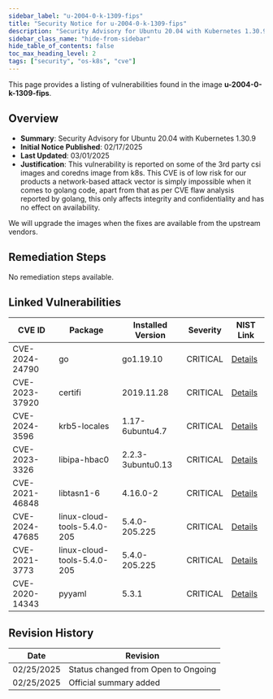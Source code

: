 ```yaml
---
sidebar_label: "u-2004-0-k-1309-fips"
title: "Security Notice for u-2004-0-k-1309-fips"
description: "Security Advisory for Ubuntu 20.04 with Kubernetes 1.30.9"
sidebar_class_name: "hide-from-sidebar"
hide_table_of_contents: false
toc_max_heading_level: 2
tags: ["security", "os-k8s", "cve"]
---
```


This page provides a listing of vulnerabilities found in the image **u-2004-0-k-1309-fips**.

## Overview

- **Summary**: Security Advisory for Ubuntu 20.04 with Kubernetes 1.30.9
- **Initial Notice Published**: 02/17/2025
- **Last Updated**: 03/01/2025
- **Justification**: This vulnerability is reported on some of the 3rd party csi images and coredns image from k8s. This
  CVE is of low risk for our products a network-based attack vector is simply impossible when it comes to golang code,
  apart from that as per CVE flaw analysis reported by golang, this only affects integrity and confidentiality and has
  no effect on availability.

We will upgrade the images when the fixes are available from the upstream vendors.

## Remediation Steps

No remediation steps available.

## Linked Vulnerabilities

<div class="auto-generated-table">

| CVE ID         | Package                     | Installed Version | Severity | NIST Link                                                  |
| -------------- | --------------------------- | ----------------- | -------- | ---------------------------------------------------------- |
| CVE-2024-24790 | go                          | go1.19.10         | CRITICAL | [Details](https://nvd.nist.gov/vuln/detail/CVE-2024-24790) |
| CVE-2023-37920 | certifi                     | 2019.11.28        | CRITICAL | [Details](https://nvd.nist.gov/vuln/detail/CVE-2023-37920) |
| CVE-2024-3596  | krb5-locales                | 1.17-6ubuntu4.7   | CRITICAL | [Details](https://nvd.nist.gov/vuln/detail/CVE-2024-3596)  |
| CVE-2023-3326  | libipa-hbac0                | 2.2.3-3ubuntu0.13 | CRITICAL | [Details](https://nvd.nist.gov/vuln/detail/CVE-2023-3326)  |
| CVE-2021-46848 | libtasn1-6                  | 4.16.0-2          | CRITICAL | [Details](https://nvd.nist.gov/vuln/detail/CVE-2021-46848) |
| CVE-2024-47685 | linux-cloud-tools-5.4.0-205 | 5.4.0-205.225     | CRITICAL | [Details](https://nvd.nist.gov/vuln/detail/CVE-2024-47685) |
| CVE-2021-3773  | linux-cloud-tools-5.4.0-205 | 5.4.0-205.225     | CRITICAL | [Details](https://nvd.nist.gov/vuln/detail/CVE-2021-3773)  |
| CVE-2020-14343 | pyyaml                      | 5.3.1             | CRITICAL | [Details](https://nvd.nist.gov/vuln/detail/CVE-2020-14343) |

</div>

## Revision History

| Date       | Revision                            |
| ---------- | ----------------------------------- |
| 02/25/2025 | Status changed from Open to Ongoing |
| 02/25/2025 | Official summary added              |
